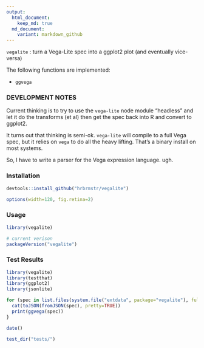 ```yaml
---
output:
  html_document:
    keep_md: true
  md_document:
    variant: markdown_github
---
```


`vegalite` : turn a Vega-Lite spec into a ggplot2 plot (and eventually vice-versa)

The following functions are implemented:

- `ggvega`

### DEVELOPMENT NOTES

Current thinking is to try to use the `vega-lite` node module "headless" and let it do the transforms (et al) then get the spec back into R and convert to ggplot2.

It turns out that thinking is semi-ok. `vega-lite` will compile to a full Vega spec, but it relies on `vega` to do all the heavy lifting. That's a binary install on most systems.

So, I have to write a parser for the Vega expression language. ugh.

### Installation

```r
devtools::install_github("hrbrmstr/vegalite")
```

```r
options(width=120, fig.retina=2)
```

### Usage

```r
library(vegalite)

# current verison
packageVersion("vegalite")

```

### Test Results

```r
library(vegalite)
library(testthat)
library(ggplot2)
library(jsonlite)

for (spec in list.files(system.file("extdata", package="vegalite"), full.names=TRUE)) {
  cat(toJSON(fromJSON(spec), pretty=TRUE))
  print(ggvega(spec))
}

date()

test_dir("tests/")
```

